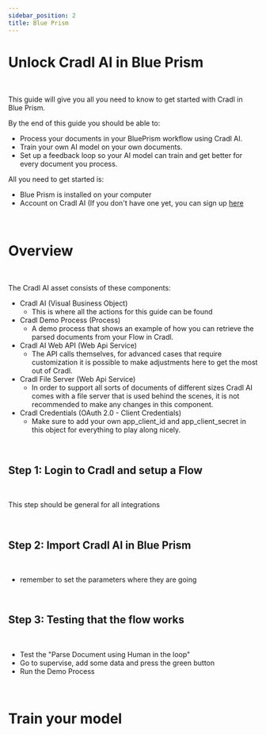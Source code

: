 ```yaml
---
sidebar_position: 2
title: Blue Prism
---
```




# Unlock Cradl AI in Blue Prism

<br/>

This guide will give you all you need to know to get started with Cradl in Blue Prism.

By the end of this guide you should be able to:
 - Process your documents in your BluePrism workflow using Cradl AI.
 - Train your own AI model on your own documents.
 - Set up a feedback loop so your AI model can train and get better for every document you process.

All you need to get started is:
- Blue Prism is installed on your computer
- Account on Cradl AI (If you don't have one yet, you can sign up [here](https://app.cradl.ai/login?redirect=signup&utm_campaign=docs)

<br/>

# Overview

<br/>

The Cradl AI asset consists of these components:
- Cradl AI (Visual Business Object)
  - This is where all the actions for this guide can be found 
- Cradl Demo Process (Process)
  - A demo process that shows an example of how you can retrieve the parsed documents from your Flow in Cradl.
- Cradl AI Web API (Web Api Service)
  - The API calls themselves, for advanced cases that require customization it is possible to make adjustments here to get the most out of Cradl.
- Cradl File Server (Web Api Service)
  - In order to support all sorts of documents of different sizes Cradl AI comes with a file server that is used behind the scenes, it is not recommended to make any changes in this component.
- Cradl Credentials (OAuth 2.0 - Client Credentials)
  - Make sure to add your own app_client_id and app_client_secret in this object for everything to play along nicely.

<br/>

## Step 1: Login to Cradl and setup a Flow

<br/>

This step should be general for all integrations

<br/>


## Step 2: Import Cradl AI in Blue Prism

<br/>

  - remember to set the parameters where they are going

<br/>


## Step 3: Testing that the flow works

<br/>

  - Test the "Parse Document using Human in the loop"
  - Go to supervise, add some data and press the green button
  - Run the Demo Process

<br/>


# Train your model
